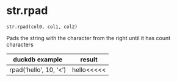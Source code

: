 # str.rpad { #duckops.str.rpad }

`str.rpad(col0, col1, col2)`

Pads the string with the character from the right until it has count characters

| duckdb example | result |
| -------------- | ------ |
| rpad('hello', 10, '<') | hello<<<<< |
